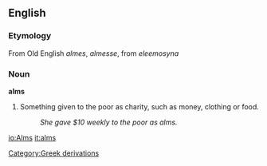 ==English==
===Etymology===
From Old English ''almes'', ''almesse'', from {{L.}} ''eleemosyna''

===Noun===
'''alms'''<!--singular or plural?-->

#Something given to the poor as charity, such as money, clothing or food.
#:''She gave $10 weekly to the poor as alms.''

[[Category:Greek derivations]]

[[io:Alms]]
[[it:alms]]